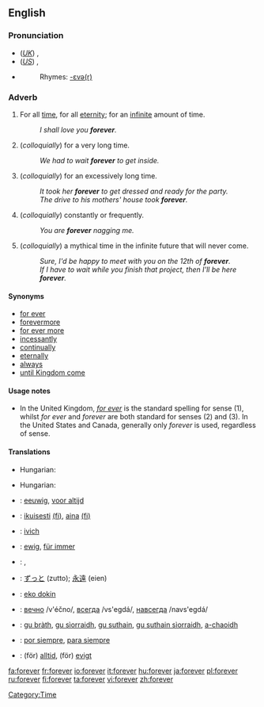 ==English==

===Pronunciation===
*(''[[Received Pronunciation|UK]]'') {{IPA|/fəɹˈɛvə/}}, {{SAMPA|/f@r"Ev@/}}
*(''[[General American|US]]'') {{IPA|/fəɹˈɛvɚ/}}, {{SAMPA|/f@r"Ev@`/}}
*{{audio|en-us-forever.ogg|Audio (US)}}
*:Rhymes: [[Rhymes:English:-ɛvə(r)|-ɛvə(r)]]

===Adverb===
{{en-adv|-}}

# For all [[time]], for all [[eternity]]; for an [[infinite]] amount of time.
#:''I shall love you '''forever'''.''
# (''colloquially'') for a very long time.
#:''We had to wait '''forever''' to get inside.''
# (''colloquially'') for an excessively long time.
#:''It took her '''forever''' to get dressed and ready for the party.''
#:''The drive to his mothers' house took '''forever'''.''
# (''colloquially'') constantly or frequently.
#:''You are '''forever''' nagging me.''
# (''colloquially'') a mythical time in the infinite future that will never come.
#:''Sure, I'd be happy to meet with you on the 12th of '''forever'''.''
#:''If I have to wait while you finish that project, then I'll be here '''forever'''.''

====Synonyms====
*[[for ever]]
*[[forevermore]]
*[[for ever more]]
*[[incessantly]]
*[[continual]]ly
*[[eternal]]ly
*[[always]]
*[[until Kingdom come]]

====Usage notes====
*In the United Kingdom, ''[[for ever]]'' is the standard spelling for sense (1), whilst ''for ever'' and ''forever'' are both standard for senses (2) and (3).  In the United States and Canada, generally only ''forever'' is used, regardless of sense.

====Translations====
{{trans-top|for all time, for all eternity; for an infinite amount of time}}
* Hungarian: {{t|hu|örökre}}
{{trans-mid}}
{{trans-bottom}}

{{trans-top|''(colloquially)'' for a very long time}}
{{trans-mid}}
{{trans-bottom}}

{{trans-top|''(colloquially)'' for an excessively long time}}
{{trans-mid}}
{{trans-bottom}}

{{trans-top|''(colloquially)'' constantly or frequently}}
* Hungarian: {{t|hu|örökké}}
{{trans-mid}}
{{trans-bottom}}

{{trans-top|''(colloquially)'' a mythical time in the infinite future that will never come}}
{{trans-mid}}
{{trans-bottom}}

{{checktrans-top}}
*{{ttbc|Dutch}}: [[eeuwig]], [[voor altijd]]
*{{ttbc|Finnish}}: [[ikuisesti]] [[:fi:ikuisesti|(fi)]], [[aina]] [[:fi:aina|(fi)]]
*{{ttbc|Frisian}}: [[ivich]]
*{{ttbc|German}}: [[ewig]], [[für immer]]
*{{ttbc|Hebrew}}: {{he-translation|לעד|la'ad}}, {{he-translation|לנצח|laneitzach}}
*{{ttbc|Japanese}}: [[ずっと]] (zutto); [[永遠]] (eien)
{{checktrans-mid}}
*{{ttbc|Nauruan}}: [[eko dokin]]
*{{ttbc|Russian}}: [[вечно]] /v'éčno/, [[всегда]] /vs'egdá/, [[навсегда]] /navs'egdá/
*{{ttbc|Scottish Gaelic}}: [[gu bràth]], [[gu sìorraidh]], [[gu suthain]], [[gu suthain sìorraidh]], [[a-chaoidh]]
*{{ttbc|Spanish}}: [[por siempre]], [[para siempre]]
*{{ttbc|Swedish}}: (för) [[alltid]], (för) [[evigt]]
{{checktrans-bottom}}

[[Category:Time]]

[[fa:forever]]
[[fr:forever]]
[[io:forever]]
[[it:forever]]
[[hu:forever]]
[[ja:forever]]
[[pl:forever]]
[[ru:forever]]
[[fi:forever]]
[[ta:forever]]
[[vi:forever]]
[[zh:forever]]
